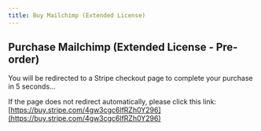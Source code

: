 ```yaml
---
title: Buy Mailchimp (Extended License)
---
```



<Head>
  <meta httpEquiv="refresh" content="5; url='https://buy.stripe.com/4gw3cgc6lfRZh0Y296'" />
</Head>

## Purchase Mailchimp (Extended License - Pre-order)

You will be redirected to a Stripe checkout page to complete your purchase in 5 seconds…

If the page does not redirect automatically, please click this link: [https://buy.stripe.com/4gw3cgc6lfRZh0Y296](https://buy.stripe.com/4gw3cgc6lfRZh0Y296)
